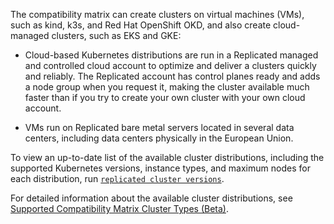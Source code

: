 The compatibility matrix can create clusters on virtual machines (VMs), such as kind, k3s, and Red Hat OpenShift OKD, and also create cloud-managed clusters, such as EKS and GKE:

* Cloud-based Kubernetes distributions are run in a Replicated managed and controlled cloud account to optimize and deliver a clusters quickly and reliably. The Replicated account has control planes ready and adds a node group when you request it, making the cluster available much faster than if you try to create your own cluster with your own cloud account.

* VMs run on Replicated bare metal servers located in several data centers, including data centers physically in the European Union.

To view an up-to-date list of the available cluster distributions, including the supported Kubernetes versions, instance types, and maximum nodes for each distribution, run [`replicated cluster versions`](/reference/replicated-cli-cluster-versions).

For detailed information about the available cluster distributions, see [Supported Compatibility Matrix Cluster Types (Beta)](testing-supported-clusters).